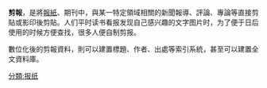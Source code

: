 {{Unreferenced|time=2020-09-15T08:43:24+00:00}}
'''剪報'''，是將[[報紙|報紙]]、期刊中，與某一特定領域相關的新聞報導、評論、專論等直接剪貼或影印後剪貼。人们平时读书看报发现自己感兴趣的文字图片时，为了便于日后使用的时候方便查找，很多人便自制剪报。

數位化後的剪報資料，則可以建置標題、作者、出處等索引系統，甚至可以建置全文資料庫。

[[分類:报纸|分類:报纸]]
{{newspaper-stub}}